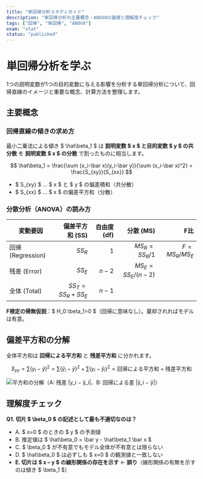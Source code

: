```yaml
---
title: "単回帰分析スタディガイド"
description: "単回帰分析の主要概念・ANOVAの基礎と理解度チェック"
tags: ["回帰", "単回帰", "ANOVA"]
exam: "stat"
status: "published"
---
```


# 単回帰分析を学ぶ

1つの説明変数が1つの目的変数に与える影響を分析する単回帰分析について、回帰直線のイメージと重要な概念、計算方法を整理します。

## 主要概念

### 回帰直線の傾きの求め方

最小二乗法による傾き $ \hat\beta_1 $ は **説明変数 $ x $ と目的変数 $ y $ の共分散** を **説明変数 $ x $ の分散** で割ったものに相当します。

$$
\hat\beta_1
= \frac{\sum (x_i-\bar x)(y_i-\bar y)}{\sum (x_i-\bar x)^2}
= \frac{S_{xy}}{S_{xx}}
$$

- $ S_{xy} $ … $ x $ と $ y $ の偏差積和（共分散）  
- $ S_{xx} $ … $ x $ の偏差平方和（分散）

### 分散分析（ANOVA）の読み方

| 変動要因 | 偏差平方和 (SS) | 自由度 (df) | 分散 (MS)             | F比               |
|---|---:|---:|---:|---:|
| 回帰 (Regression) | $SS_R$ | $1$   | $MS_R = SS_R / 1$     | $F = MS_R / MS_E$ |
| 残差 (Error)      | $SS_E$ | $n-2$ | $MS_E = SS_E/(n-2)$   |                   |
| 全体 (Total)      | $SS_T = SS_R + SS_E$ | $n-1$ |                   |                   |

**F検定の帰無仮説**：$ H_0:\beta_1=0 $（回帰に意味なし）。棄却されればモデルは有意。

## 偏差平方和の分解

全体平方和は **回帰による平方和** と **残差平方和** に分かれます。

$$
S_{yy} = \sum (y_i-\bar y)^2
= \sum (\hat y_i-\bar y)^2 + \sum (y_i-\hat y_i)^2
= \text{回帰による平方和} + \text{残差平方和}
$$

![平方和の分解（A: 残差 |y_i − ŷ_i|、B: 回帰による差 |ŷ_i − ȳ|）](/images/stat/ss-decomposition.jpg)

## 理解度チェック

**Q1. 切片 $ \beta_0 $ の記述として最も不適切なのは？**

- A. $ x=0 $ のときの $ y $ の予測値  
- B. 推定値は $ \hat\beta_0 = \bar y - \hat\beta_1 \bar x $  
- C. $ \beta_0 $ が不有意でもモデル全体が不有意とは限らない  
- D. $ \hat\beta_0 $ は必ずしも $ x=0 $ の観測値と一致しない  
- **E. 切片は $ x $–$ y $ の線形関係の存在を示す** ← **誤り**（線形関係の有無を示すのは傾き $ \beta_1 $）

